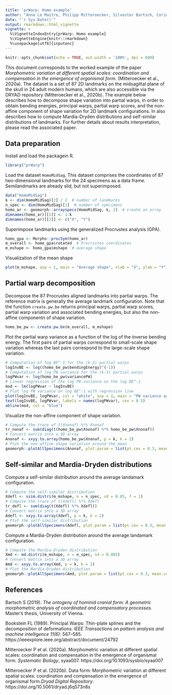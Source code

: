 ---
title: 'prWarp: Homo example'
author: "Anne Le Maitre, Philipp Mitteroecker, Silvester Bartsch, Corinna Erkinger, Nicole D. S. Grunstra, Fred L. Bookstein"
date: "`r Sys.Date()`"
output: rmarkdown::html_vignette
vignette: >
  %\VignetteIndexEntry{prWarp: Homo example}
  %\VignetteEngine{knitr::rmarkdown}
  %\usepackage[utf8]{inputenc}
---

```{r setup, include = FALSE}
knitr::opts_chunk$set(echo = TRUE, out.width = '100%', dpi = 600)
```

This document corresponds to the worked example of the paper *Morphometric variation at different spatial scales: coordination and compensation in the emergence of organismal form.* (Mitteroecker et al., 2020a). The dataset is a set of 87 2D landmarks on the midsagittal plane of the skull in 24 adult modern humans, which are also accessible via the DRYAD repository (Mitteroecker et al., 2020b). The example below describes how to decompose shape variation into partial warps, in order to obtain bending energies, principal warps, partial warp scores, and the non-affine component of shape variation for 2D landmark configurations. In also describes how to compute Mardia-Dryden distributions and self-similar distributions of landmarks. For further details about results interpretation, please read the associated paper.

## Data preparation

Install and load the packagein R.
```{r packages}
library("prWarp")
```

Load the dataset `HomoMidSag`. This dataset comprises the coordinates of 87 two-dimensional landmarks for the 24 specimens as a data frame. Semilandmarks are already slid, but not superimposed.
```{r data}
data("HomoMidSag")
k <- dim(HomoMidSag)[2] / 2  # number of landmarks
n_spec <- dim(HomoMidSag)[1]  # number of specimens
homo_ar <- geomorph::arrayspecs(HomoMidSag, k, 2)  # create an array
dimnames(homo_ar)[[1]] <- 1:k
dimnames(homo_ar)[[2]] <- c("X", "Y")
```

Superimpose landmarks using the generalized Procrustes analysis (GPA).
```{r gpa, include=FALSE}
homo_gpa <- Morpho::procSym(homo_ar)
m_overall <- homo_gpa$rotated  # Procrustes coordinates
m_mshape <- homo_gpa$mshape  # average shape
```

Visualization of the mean shape
```{r plot mhape}
plot(m_mshape, asp = 1, main = "Average shape", xlab = "X", ylab = "Y")
```

## Partial warp decomposition

Decompose the 87 Procrustes aligned landmarks into partial warps. The reference matrix is generally the average landmark configuration. Note that the function `create.pw.be` returns principal warps, partial warp scores, partial warp variation and associated bending energies, but also the non-affine componentn of shape variation.
```{r partial warp decomposition}
homo_be_pw <- create.pw.be(m_overall, m_mshape)
```

Plot the partial warp variance as a function of the log of the inverse bending energy. The first pairs of partial warps correspond to small-scale shape variation whereas the last pairs correspond to the large-scale shape variation.
```{r PW variance vs BE}
# Computation of log BE^-1 for the (k-3) partial warps
logInvBE <- log((homo_be_pw$bendingEnergy)^(-1))
# Computation of log PW variance for the (k-3) partial warps
logPWvar <- log(homo_be_pw$variancePW)
# Linear regression of the log PW variance on the log BE^-1
mod <- lm(logPWvar ~ logInvBE)
# Plot log PW variance on log BE^-1 with regression line
plot(logInvBE, logPWvar, col = "white", asp = 1, main = "PW variance against inverse BE", sub = paste("slope =", round(mod$coefficients[2], 2)), xlab = "log 1/BE", ylab = "log PW variance")
text(logInvBE, logPWvar, labels = names(logPWvar), cex = 0.5)
abline(mod, col = "blue")
```

Visualize the non-affine component of shape variation.
```{r plot non aff}
# Compute the trace of t(Xnonaf) %*% Xnonaf
tr_nonaf <- sum(diag(t(homo_be_pw$Xnonaf) %*% homo_be_pw$Xnonaf))
# Convert matrix into a 3D array
Anonaf <- xxyy.to.array(homo_be_pw$Xnonaf, p = k, k = 2) 
# Plot the non-affine shape variation around the mean
geomorph::plotAllSpecimens(Anonaf, plot.param = list(pt.cex = 0.3, mean.cex = 0.8, mean.col = "red"))
```

## Self-similar and Mardia-Dryden distributions

Compute a self-similar distribution around the average landamark configuration.
```{r}
# Compute the self-similar distribution
Xdefl <- ssim.distri(m_mshape, n = n_spec, sd = 0.05, f = 1)
# Compute the trace of t(Xdefl) %*% Xdefl
tr_defl <- sum(diag(t(Xdefl) %*% Xdefl))
# Convert matrix into a 3D array
Adefl <- xxyy.to.array(Xdefl, p = k, k = 2) 
# Plot the self-similar distribution
geomorph::plotAllSpecimens(Adefl, plot.param = list(pt.cex = 0.3, mean.cex = 0.8, mean.col = "red"))

```

Compute a Mardia-Dryden distribution around the average landamark configuration.
```{r}
# Compute the Mardia-Dryden distribution
Xmd <- md.distri(m_mshape, n = n_spec, sd = 0.005)
# Convert matrix into a 3D array
Amd <- xxyy.to.array(Xmd, p = k, k = 2) 
# Plot the Mardia-Dryden distribution
geomorph::plotAllSpecimens(Amd, plot.param = list(pt.cex = 0.3, mean.cex = 0.8, mean.col = "red"))
```

## References

Bartsch S (2019). *The ontogeny of hominid cranial form: A geometric morphometric analysis of coordinated and compensatory processes.* Master's thesis, University of Vienna.

Bookstein FL (1989). Principal Warps: Thin-plate splines and the decomposition of deformations. *IEEE Transactions on pattern analysis and machine intelligence 11(6)*: 567--585. https://ieeexplore.ieee.org/abstract/document/24792 

Mitteroecker P et al. (2020a). Morphometric variation at different spatial scales: coordination and compensation in the emergence of organismal form. *Systematic Biology*, syaa007. https://doi.org/10.1093/sysbio/syaa007

Mitteroecker P et al. (2020b). Data form: Morphometric variation at different spatial scales: coordination and compensation in the emergence of organismal form.*Dryad Digital Repository*. https://doi.org/10.5061/dryad.j6q573n8s
